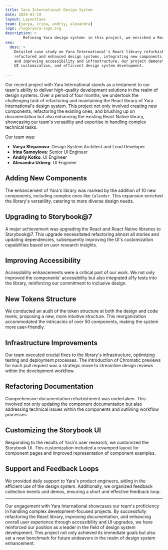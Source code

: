 ```yaml
---
title: Yara International Design System
date: 2024-01-19
layout: LayoutCase
team: [varya, irina, andriy, alexandra]
logo: /logo/yara-logo.svg
description: >
        Refining Yara design system: in this project, we enriched a React library with more than 10 new components and refactored many others. We also conducted an accessibility audit, devveloped new tokens structure and migrated design system documentation to Storybook@7. Key efforts included infrastructure optimization, thorough documentation overhaul, and customizing the Storybook UI based on user feedback.
seo:
  desc: >
    Detailed case study on Yara International's React library refurbishment. Learn how our team expertly
    refactored and enhanced design systems, integrating new components, upgrading to Storybook@7,
    and improving accessibility and infrastructure. Our project demonstrates excellence in documentation,
    UI customization, and efficient design system development.
    
---
```


Our recent project with Yara International stands as a testament to our team's ability to deliver
high-quality development solutions in the realm of design systems. Over a period of four months,
we undertook the challenging task of refactoring and maintaining the React library of Yara International's
design system. This project not only involved creating new components, refactoring the existing ones, and
brushing up on documentation but also enhancing the existing React Native library, showcasing our
team's versatility and expertise in handling complex technical tasks.

Our team was:
 
- **Varya Stepanova**: Design System Architect and Lead Developer
- **Irina Samoylova**: Senior UI Engineer
- **Andriy Kotko**: UI Engineer
- **Alexandra Urberg**: UI Engineer


## Adding New Components

The enhancement of Yara's library was marked by the addition of 10 new components, including complex ones like `Calendar`. This expansion enriched the library's versatility, catering to more diverse design needs.

## Upgrading to Storybook@7

A major achievement was upgrading the React and React Native libraries to Storybook@7. This upgrade necessitated refactoring almost all stories and updating dependencies, subsequently improving the UI's customization capabilities based on user research insights.

## Improving Accessibility

Accessibility enhancements were a critical part of our work. We not only improved the components' accessibility but also integrated a11y tests into the library, reinforcing our commitment to inclusive design.

## New Tokens Structure

We conducted an audit of the token structure at both the design and code levels, proposing a new, more intuitive structure. This reorganization accommodated the intricacies of over 50 components, making the system more user-friendly.

## Infrastructure Improvements

Our team executed crucial fixes to the library's infrastructure, optimizing testing and deployment processes. The introduction of Chromatic previews for each pull request was a strategic move to streamline design reviews within the development workflow.

## Refactoring Documentation

Comprehensive documentation refurbishment was undertaken. This involved not only updating the component documentation but also addressing technical issues within the components and outlining workflow processes.

## Customizing the Storybook UI

Responding to the results of Yara's user research, we customized the Storybook UI. This customization included a revamped layout for component pages and improved representation of component examples.

## Support and Feedback Loops

We provided daily support to Yara's product engineers, aiding in the efficient use of the design system. Additionally, we organized feedback collection events and demos, ensuring a short and effective feedback loop.

---

Our engagement with Yara International showcases our team's proficiency in handling complex development-focused projects. By successfully refactoring the React library, improving documentation, and enhancing overall user experience through accessibility and UI upgrades, we have reinforced our position as a leader in the field of design system development. This project not only achieved its immediate goals but also set a new benchmark for future endeavors in the realm of design system enhancement.